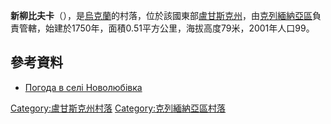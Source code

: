 {{coord|49|9|18|N|37|56|58|E|scale:100000|display=title}}

'''新柳比夫卡'''（{{lang-uk|Новолюбівка}}），是[[烏克蘭|烏克蘭]]的村落，位於該國東部[[盧甘斯克州|盧甘斯克州]]，由[[克列緬納亞區|克列緬納亞區]]負責管轄，始建於1750年，面積0.51平方公里，海拔高度79米，2001年人口99。

==參考資料==
* [http://weather.in.ua/ua/lyganskaja/17698 Погода в селі Новолюбівка] {{Wayback|url=http://weather.in.ua/ua/lyganskaja/17698 |date=20160305111533 }}

{{DEFAULTSORT:Новолюбівка}}
[[Category:盧甘斯克州村落|Category:盧甘斯克州村落]]
[[Category:克列緬納亞區村落|Category:克列緬納亞區村落]]


{{Luhansk-geo-stub}}